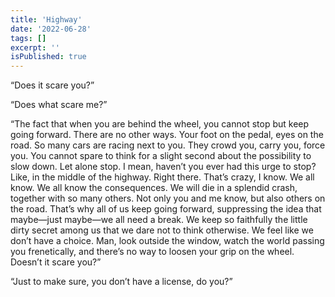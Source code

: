 ```yaml
---
title: 'Highway'
date: '2022-06-28'
tags: []
excerpt: ''
isPublished: true
---
```


“Does it scare you?”

“Does what scare me?”

“The fact that when you are behind the wheel, you cannot stop but keep going forward. There are no other ways. Your foot on the pedal, eyes on the road. So many cars are racing next to you. They crowd you, carry you, force you. You cannot spare to think for a slight second about the possibility to slow down. Let alone stop. I mean, haven’t you ever had this urge to stop? Like, in the middle of the highway. Right there. That’s crazy, I know. We all know. We all know the consequences. We will die in a splendid crash, together with so many others. Not only you and me know, but also others on the road. That’s why all of us keep going forward, suppressing the idea that maybe—just maybe—we all need a break. We keep so faithfully the little dirty secret among us that we dare not to think otherwise. We feel like we don’t have a choice. Man, look outside the window, watch the world passing you frenetically, and there’s no way to loosen your grip on the wheel. Doesn’t it scare you?”

“Just to make sure, you don’t have a license, do you?”